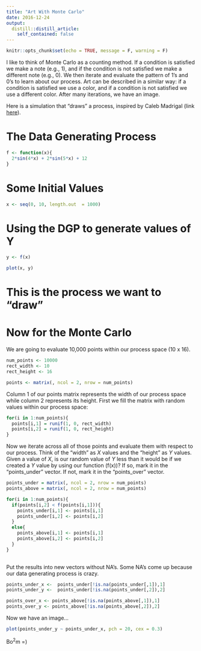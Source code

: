 ```yaml
---
title: "Art With Monte Carlo"
date: 2016-12-24
output:
  distill::distill_article:
    self_contained: false
---
```


```r
knitr::opts_chunk$set(echo = TRUE, message = F, warning = F)
```

I like to think of Monte Carlo as a counting method. If a condition is satisfied we make a note (e.g., 1), and if the condition is not satisfied we make a different note (e.g., 0). We then iterate and evaluate the pattern of 1's and 0's to learn about our process. Art can be described in a similar way: if a condition is satisfied we use a color, and if a condition is not satisfied we use a different color. After many iterations, we have an image.

Here is a simulation that "draws" a process, inspired by Caleb Madrigal (link [here](https://github.com/calebmadrigal/math-with-python/blob/master/MonteCarloEstimation.ipynb)).

# The Data Generating Process


```r

f <- function(x){
  2*sin(4*x) + 2*sin(5*x) + 12
}

```


# Some Initial Values

```r

x <- seq(0, 10, length.out  = 1000)

```

# Using the DGP to generate values of Y

```r

y <- f(x)

plot(x, y)

```

# This is the process we want to "draw"

# Now for the Monte Carlo

We are going to evaluate 10,000 points within our process space (10 x 16).

```r
num_points <- 10000
rect_width <- 10
rect_height <- 16

points <- matrix(, ncol = 2, nrow = num_points)

```

Column 1 of our points matrix represents the width of our process space while column 2 represents its height. First we fill the matrix with random values within our process space:

```r

for(i in 1:num_points){
  points[i,1] = runif(1, 0, rect_width)
  points[i,2] = runif(1, 0, rect_height)
}
```

Now we iterate across all of those points and evaluate them with respect to our process. Think of the "width" as *X* values and the "height" as *Y* values. Given a value of *X*, is our random value of *Y* less than it would be if we created a *Y* value by using our function (f(x))? If so, mark it in the "points_under" vector. If not, mark it in the "points_over" vector.

```r

points_under = matrix(, ncol = 2, nrow = num_points)
points_above = matrix(, ncol = 2, nrow = num_points)

for(i in 1:num_points){
  if(points[i,2] < f(points[i,1])){
    points_under[i,1] <- points[i,1]
    points_under[i,2] <- points[i,2]
  }
  else{
    points_above[i,1] <- points[i,1]
    points_above[i,2] <- points[i,2]
  }
}
  
```

Put the results into new vectors without NA's. Some NA's come up because our data generating process is crazy.

```r

points_under_x <-  points_under[!is.na(points_under[,1]),1]
points_under_y <-  points_under[!is.na(points_under[,2]),2]

points_over_x <- points_above[!is.na(points_above[,1]),1]
points_over_y <- points_above[!is.na(points_above[,2]),2]

```

Now we have an image...

```r
plot(points_under_y ~ points_under_x, pch = 20, cex = 0.3)

```

Bo$^2$m =)